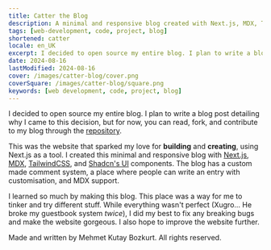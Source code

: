 ```yaml
---
title: Catter the Blog
description: A minimal and responsive blog created with Next.js, MDX, TailwindCSS, and Shadcn's UI components. 
tags: [web-development, code, project, blog]
shortened: catter
locale: en_UK
excerpt: I decided to open source my entire blog. I plan to write a blog post detailing why I came to this decision, but for now, you can read, fork, and contribute to my blog through the [repository](https://github.com/mkutay/catter).
date: 2024-08-16
lastModified: 2024-08-16
cover: /images/catter-blog/cover.png
coverSquare: /images/catter-blog/square.png
keywords: [web development, code, project, blog]
---
```

I decided to open source my entire blog. I plan to write a blog post detailing why I came to this decision, but for now, 
you can read, fork, and contribute to my blog through the [repository](https://github.com/mkutay/catter).

This was the website that sparked my love for **building** and **creating**, using Next.js as a tool.
I created this minimal and responsive blog with [Next.js](https://nextjs.org), [MDX](https://github.com/ipikuka/next-mdx-remote-client), [TailwindCSS](https://tailwindcss.com/), and [Shadcn's UI](https://ui.shadcn.com/) components.
The blog has a custom made comment system, a place where people can write an entry with customisation, and MDX support.

I learned so much by making this blog. This place was a way for me to tinker and try different stuff. While 
everything wasn't perfect (Xugro... He broke my guestbook system *twice*), I did my best to fix any breaking bugs
and make the website gorgeous. I also hope to improve the website further.

Made and written by Mehmet Kutay Bozkurt. All rights reserved.
